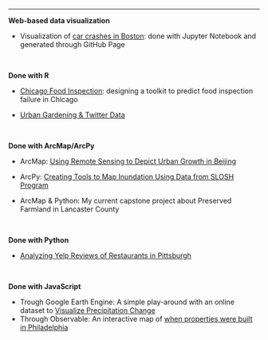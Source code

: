 -------------------------------------------------------------------------------

__Web-based data visualization__

* Visualization of [car crashes in Boston](https://wxyang007.github.io/datavizmusa620/MUSA620_final/): done with Jupyter Notebook and generated through GitHub Page


<br>

__Done with R__

* [Chicago Food Inspection](musa507final.html): designing a toolkit to predict food inspection failure in Chicago


* [Urban Gardening & Twitter Data](https://drive.google.com/file/d/1e8l0Jd63YBEMhyl_kCfKUU-txfJUl5X7/view?usp=sharing)


<br>


__Done with ArcMap/ArcPy__

* ArcMap: [Using Remote Sensing to Depict Urban Growth in Beijing](https://drive.google.com/file/d/11ozqnC0L43qK7s1oA31ukD345YNP5w_E/view?usp=sharing)

* ArcPy: [Creating Tools to Map Inundation Using Data from SLOSH Program](https://drive.google.com/open?id=17MmY-m2rLA75zV4NcUpxYbIfEhfrEr0M)

* ArcMap & Python: My current capstone project about Preserved Farmland in Lancaster County



<br>


__Done with Python__

* [Analyzing Yelp Reviews of Restaurants in Pittsburgh](yelp.html)



<br>


__Done with JavaScript__

* Trough Google Earth Engine: A simple play-around with an online dataset to [Visualize Precipitation Change](https://drive.google.com/file/d/1ds8HpX7YqJvhhdkAaZpFBrAT_2koqJWp/view?usp=sharing)
* Through Observable: An interactive map of [when properties were built in Philadelphia](https://observablehq.com/@wenxinyang/musa620-assignment6-part-ii)
